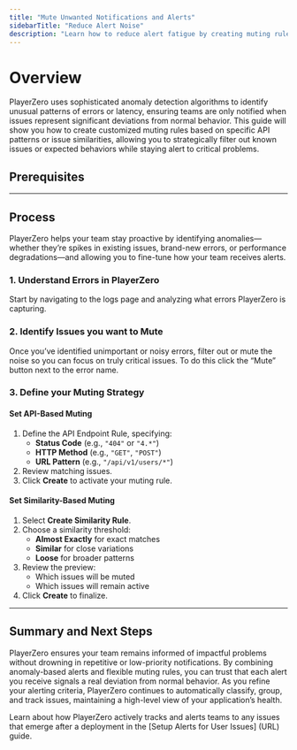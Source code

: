 ```yaml
---
title: "Mute Unwanted Notifications and Alerts"
sidebarTitle: "Reduce Alert Noise"
description: "Learn how to reduce alert fatigue by creating muting rules for non-critical issues. Customize PlayerZero's anomaly detection notifications to stay focused on the errors that truly matter."
---
```




# Overview

PlayerZero uses sophisticated anomaly detection algorithms to identify unusual patterns of errors or latency, ensuring teams are only notified when issues represent significant deviations from normal behavior. This guide will show you how to create customized muting rules based on specific API patterns or issue similarities, allowing you to strategically filter out known issues or expected behaviors while staying alert to critical problems. 
## **Prerequisites**

<SourceControlManagement/>

<WebSdk/>

---

## **Process**

PlayerZero helps your team stay proactive by identifying anomalies—whether they’re spikes in existing issues, brand-new errors, or performance degradations—and allowing you to fine-tune how your team receives alerts.

### 1. Understand Errors in PlayerZero
Start by navigating to the logs page and analyzing what errors PlayerZero is capturing.


### 2. Identify Issues you want to Mute

Once you’ve identified unimportant or noisy errors, filter out or mute the noise so you can focus on truly critical issues. To do this click the “Mute” button next to the error name.

### 3. Define your Muting Strategy

#### Set API-Based Muting

1. Define the API Endpoint Rule, specifying:
   - **Status Code** (e.g., `"404"` or `"4.*"`)  
   - **HTTP Method** (e.g., `"GET"`, `"POST"`)  
   - **URL Pattern** (e.g., `"/api/v1/users/*"`)  
2. Review matching issues.  
3. Click **Create** to activate your muting rule.

#### Set Similarity-Based Muting

1. Select **Create Similarity Rule**.  
2. Choose a similarity threshold:
   - **Almost Exactly** for exact matches  
   - **Similar** for close variations  
   - **Loose** for broader patterns  
3. Review the preview:
   - Which issues will be muted  
   - Which issues will remain active  
4. Click **Create** to finalize.

---

## **Summary and Next Steps**

PlayerZero ensures your team remains informed of impactful problems without drowning in repetitive or low-priority notifications. By combining anomaly-based alerts and flexible muting rules, you can trust that each alert you receive signals a real deviation from normal behavior. As you refine your alerting criteria, PlayerZero continues to automatically classify, group, and track issues, maintaining a high-level view of your application’s health.  

Learn about how PlayerZero actively tracks and alerts teams to any issues that emerge after a deployment in the [Setup Alerts for User Issues] (URL) guide.
